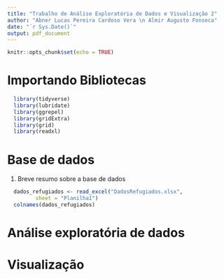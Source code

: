 ---
title: "Trabalho de Análise Exploratória de Dados e Visualização 2"
author: "Abner Lucas Pereira Cardoso Vera \n Almir Augusto Fonseca"
date: "`r Sys.Date()`"
output: pdf_document
---

```{r setup, include=FALSE}
knitr::opts_chunk$set(echo = TRUE)
```

# Importando Bibliotecas 

```{r, message = FALSE}
  library(tidyverse)
  library(lubridate)
  library(ggrepel)
  library(gridExtra)
  library(grid)
  library(readxl)
```


# Base de dados 

1. Breve resumo sobre a base de dados

```{r, colnames de dados_refugiados}
  dados_refugiados <- read_excel("DadosRefugiados.xlsx", 
         sheet = "Planilha1")
  colnames(dados_refugiados)
```


# Análise exploratória de dados

# Visualização